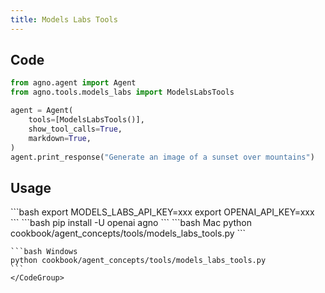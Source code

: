 ```yaml
---
title: Models Labs Tools
---
```


## Code

```python cookbook/agent_concepts/tools/models_labs_tools.py
from agno.agent import Agent
from agno.tools.models_labs import ModelsLabsTools

agent = Agent(
    tools=[ModelsLabsTools()],
    show_tool_calls=True,
    markdown=True,
)
agent.print_response("Generate an image of a sunset over mountains")
```

## Usage

<Steps>
  <Snippet file="create-venv-step.mdx" />

  <Step title="Set your API key">
    ```bash
    export MODELS_LABS_API_KEY=xxx
    export OPENAI_API_KEY=xxx
    ```
  </Step>

  <Step title="Install libraries">
    ```bash
    pip install -U openai agno
    ```
  </Step>

  <Step title="Run Agent">
    <CodeGroup>
    ```bash Mac
    python cookbook/agent_concepts/tools/models_labs_tools.py
    ```

    ```bash Windows
    python cookbook/agent_concepts/tools/models_labs_tools.py
    ```
    </CodeGroup>
  </Step>
</Steps>